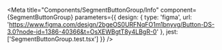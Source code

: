 
<Meta
  title="Components/SegmentButtonGroup/Info"
  component={SegmentButtonGroup}
  parameters={{
    design: {
      type: 'figma',
      url: 'https://www.figma.com/design/2bgeOS0URFNqFO1m1bnyvg/Button-DS-3.0?node-id=1386-40366&t=OsXEWBgtT8y4LBgR-0'
    },
    jest: ['SegmentButtonGroup.test.tsx']
  }}
/>

<Story of={DecoratorDefault} />

<Unstyled>
  <Stories />
</Unstyled>
